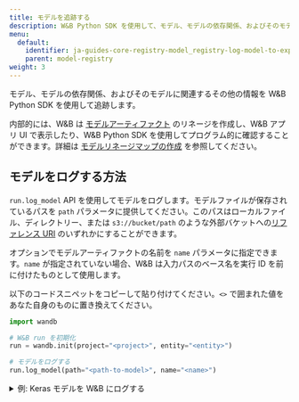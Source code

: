 ```yaml
---
title: モデルを追跡する
description: W&B Python SDK を使用して、モデル、モデルの依存関係、およびそのモデルに関連するその他の情報を追跡します。
menu:
  default:
    identifier: ja-guides-core-registry-model_registry-log-model-to-experiment
    parent: model-registry
weight: 3
---
```


モデル、モデルの依存関係、およびそのモデルに関連するその他の情報を W&B Python SDK を使用して追跡します。

内部的には、W&B は [モデルアーティファクト](/ja/./model-management-concepts#model-artifact) のリネージを作成し、W&B アプリ UI で表示したり、W&B Python SDK を使用してプログラム的に確認することができます。詳細は [モデルリネージマップの作成](/ja/./model-lineage) を参照してください。

## モデルをログする方法

`run.log_model` API を使用してモデルをログします。モデルファイルが保存されているパスを `path` パラメータに提供してください。このパスはローカルファイル、ディレクトリー、または `s3://bucket/path` のような外部バケットへの[リファレンス URI](/ja/guides/core/artifacts/track-external-files#amazon-s3--gcs--azure-blob-storage-references) のいずれかにすることができます。

オプションでモデルアーティファクトの名前を `name` パラメータに指定できます。`name` が指定されていない場合、W&B は入力パスのベース名を実行 ID を前に付けたものとして使用します。

以下のコードスニペットをコピーして貼り付けてください。`<>` で囲まれた値をあなた自身のものに置き換えてください。

```python
import wandb

# W&B run を初期化
run = wandb.init(project="<project>", entity="<entity>")

# モデルをログする
run.log_model(path="<path-to-model>", name="<name>")
```

<details>

<summary>例: Keras モデルを W&B にログする</summary>

以下のコード例は、畳み込みニューラルネットワーク (CNN) モデルを W&B にログする方法を示します。

```python
import os
import wandb
from tensorflow import keras
from tensorflow.keras import layers

config = {"optimizer": "adam", "loss": "categorical_crossentropy"}

# W&B run を初期化
run = wandb.init(entity="charlie", project="mnist-project", config=config)

# トレーニングアルゴリズム
loss = run.config["loss"]
optimizer = run.config["optimizer"]
metrics = ["accuracy"]
num_classes = 10
input_shape = (28, 28, 1)

model = keras.Sequential(
    [
        layers.Input(shape=input_shape),
        layers.Conv2D(32, kernel_size=(3, 3), activation="relu"),
        layers.MaxPooling2D(pool_size=(2, 2)),
        layers.Conv2D(64, kernel_size=(3, 3), activation="relu"),
        layers.MaxPooling2D(pool_size=(2, 2)),
        layers.Flatten(),
        layers.Dropout(0.5),
        layers.Dense(num_classes, activation="softmax"),
    ]
)

model.compile(loss=loss, optimizer=optimizer, metrics=metrics)

# モデルを保存
model_filename = "model.h5"
local_filepath = "./"
full_path = os.path.join(local_filepath, model_filename)
model.save(filepath=full_path)

# モデルをログする
run.log_model(path=full_path, name="MNIST")

# W&B に対して明示的に run の終了を通知します。
run.finish()
```
</details>